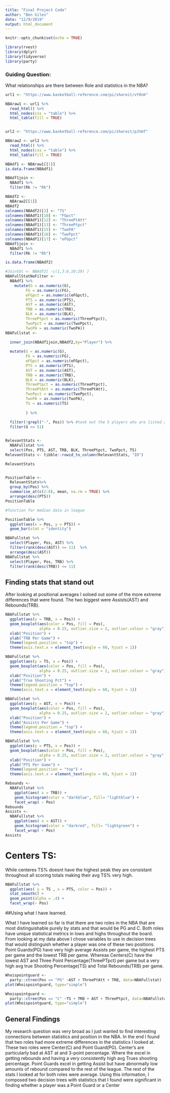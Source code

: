 ```yaml
---
title: "Final Project Code"
author: "Ben Giles"
date: "12/9/2019"
output: html_document
---
```


```r
knitr::opts_chunk$set(echo = TRUE)
```

```r
library(rvest)
library(dplyr)
library(tidyverse)
library(party)
```
### Guiding Question:
What relationships are there between Role and statistics in the NBA? 


```r
url1 <- "https://www.basketball-reference.com/pi/shareit/vYOnK"

NBAraw1 <- url1 %>%
  read_html() %>%
  html_nodes(css = "table") %>%
  html_table(fill = TRUE)


url2 <- "https://www.basketball-reference.com/pi/shareit/pJVmT"

NBAraw2 <- url2 %>%
  read_html() %>%
  html_nodes(css = "table") %>%
  html_table(fill = TRUE)


```
```r
NBAdf1 <- NBAraw1[[1]]
is.data.frame(NBAdf1)

NBAdf1join <-
  NBAdf1 %>%
  filter(Rk != "Rk")

NBAdf2 <- 
  NBAraw2[[1]]
NBAdf2
colnames(NBAdf2)[3] <- "TS"
colnames(NBAdf1)[10] <- "FGpct"
colnames(NBAdf1)[12] <- "ThreePtAtt"
colnames(NBAdf1)[13] <- "ThreePtpct"
colnames(NBAdf1)[15] <- "TwoPA"
colnames(NBAdf1)[16] <- "TwoPpct"
colnames(NBAdf1)[17] <- "eFGpct"
NBAdf1join <-
  NBAdf1 %>%
  filter(Rk != "Rk")

is.data.frame(NBAdf2)

#Jointbl <- NBAdf2[ -c(1,3:8,10:29) ]
NBAFullStatNoFilter <-
  NBAdf1 %>%
    mutate(G = as.numeric(G),
         FG = as.numeric(FG),
         eFGpct = as.numeric(eFGpct),
         PTS = as.numeric(PTS),
         AST = as.numeric(AST),
         TRB = as.numeric(TRB),
         BLK = as.numeric(BLK),
         ThreePtpct = as.numeric(ThreePtpct),
         TwoPpct = as.numeric(TwoPpct),
         TwoPA = as.numeric(TwoPA))
NBAFullstat <-

  inner_join(NBAdf1join,NBAdf2,by="Player") %>%
  
  mutate(G = as.numeric(G),
         FG = as.numeric(FG),
         eFGpct = as.numeric(eFGpct),
         PTS = as.numeric(PTS),
         AST = as.numeric(AST),
         TRB = as.numeric(TRB),
         BLK = as.numeric(BLK),
         ThreePtpct = as.numeric(ThreePtpct),
         ThreePtAtt = as.numeric(ThreePtAtt),
         TwoPpct = as.numeric(TwoPpct),
         TwoPA = as.numeric(TwoPA),
         TS = as.numeric(TS)
         
         ) %>%
  
  filter(!grepl("-", Pos)) %>% #took out the 5 players who are listed at 2 positions becuase they would 
  filter(G >= 51) 


RelevantStats <-
  NBAFullstat %>%
  select(Pos, PTS, AST, TRB, BLK, ThreePtpct, TwoPpct, TS)
RelevantStats <- tibble::rowid_to_column(RelevantStats, "ID")

RelevantStats



```

```r
PositionTable <-
  RelevantStats%>%
  group_by(Pos) %>%
  summarise_at(c(2:8), mean, na.rm = TRUE) %>%
  arrange(desc(PTS))
PositionTable
```
```r
#function for median data in league

PositionTable %>%
  ggplot(aes(x = Pos, y = PTS)) +
  geom_bar(stat = "identity")

NBAFullstat %>% 
  select(Player, Pos, AST) %>%
  filter(rank(desc(AST)) <= 11)  %>%
  arrange(desc(AST))
NBAFullstat %>%
  select(Player, Pos, TRB) %>%
  filter(rank(desc(TRB)) <= 11) 
```
## Finding stats that stand out 

After looking at positional averages I soloed out some of the more extreme differences that were found. The two biggest were Assists(AST) and Rebounds(TRB).

```R
NBAFullstat %>%
  ggplot(aes(y = TRB, x = Pos)) + 
  geom_boxplot(aes(color = Pos, fill = Pos), 
               alpha = 0.25, outlier.size = 2, outlier.colour = "gray") + 
  xlab("Position") + 
  ylab("TRB Per Game") + 
  theme(legend.position = "top") +  
  theme(axis.text.x = element_text(angle = 60, hjust = 1))

NBAFullstat %>%
  ggplot(aes(y = TS, x = Pos)) + 
  geom_boxplot(aes(color = Pos, fill = Pos), 
               alpha = 0.25, outlier.size = 2, outlier.colour = "gray") + 
  xlab("Position") + 
  ylab("True Shooting Pct") + 
  theme(legend.position = "top") +  
  theme(axis.text.x = element_text(angle = 60, hjust = 1))
```
```R
NBAFullstat %>%
  ggplot(aes(y = AST, x = Pos)) + 
  geom_boxplot(aes(color = Pos, fill = Pos), 
               alpha = 0.25, outlier.size = 2, outlier.colour = "gray") + 
  xlab("Position") + 
  ylab("Assists Per Game") + 
  theme(legend.position = "top") +  
  theme(axis.text.x = element_text(angle = 60, hjust = 1))
```
```r
NBAFullstat %>%
  ggplot(aes(y = PTS, x = Pos)) + 
  geom_boxplot(aes(color = Pos, fill = Pos), 
               alpha = 0.25, outlier.size = 2, outlier.colour = "gray") + 
  xlab("Position") + 
  ylab("PTS Per Game") + 
  theme(legend.position = "top") +  
  theme(axis.text.x = element_text(angle = 60, hjust = 1))

```

```r


Rebounds <- 
  NBAFullstat %>%
    ggplot(aes( x = TRB)) +
    geom_histogram(color = "darkblue", fill= "lightblue") +
    facet_wrap( ~ Pos) 
Rebounds
Assists <- 
  NBAFullstat %>%
    ggplot(aes( x = AST)) +
    geom_histogram(color = "darkred", fill= "lightgreen") +
    facet_wrap( ~ Pos) 
Assists


```

# Centers TS:

While centeres TS% doesnt have the highest peak they are consistant throughout all scoring totals making their avg TS% very high. 

```r
NBAFullstat %>%
  ggplot(aes( y = TS , x = PTS, color = Pos)) +
  stat_smooth() +
  geom_point(alpha = .4) +
  facet_wrap(~ Pos)
```
##Using what I have learned. 

What I have learned so far is that there are two roles in the NBA that are most distinguishable purely by stats and that would be PG and C. Both roles have unique statistical metrics in lows and highs throughout the board. From looking at my data above I chose variables to use in decision trees that would distinguish whether a player was one of these two positions. Point Guards(PG) have very high average Assists per game, the highest PTS per game and the lowest TRB per game. Whereas Centers(C) have the lowest AST and Three Point Percentage(ThreePTpct) per game but a very high avg true Shooting Percentage(TS) and Total Rebounds(TRB) per game.
```r
Whoispointguard <-
  party::ctree(Pos == "PG" ~AST + ThreePtAtt + TRB, data=NBAFullstat)
plot(Whoispointguard, type="simple")
```
```r
Whoispointguard <-
  party::ctree(Pos == "C" ~TS + TRB + AST + ThreePtpct, data=NBAFullstat)
plot(Whoispointguard, type="simple")
```

## General Findings 
My research question was very broad as I just wanted to find interesting connections between statistics and position in the NBA. In the end I found that two roles had more extreme differences in the statistics I looked at. These two roles were Center(C) and Point Guard(PG). Center’s are particularly bad at AST at and 3-point percentage. Where the excel in getting rebounds and having a very consistently high avg Trues shooting percentage. Point Guards excel in getting Assist but have abnormally low amounts of rebound compared to the rest of the league. The rest of the stats I looked at for both roles were average. Using this information, I composed two decision trees with statistics that I found were significant in finding whether a player was a Point Guard or a Center 